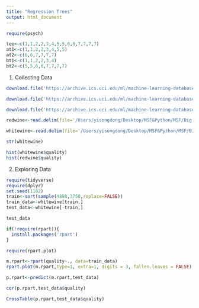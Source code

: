 ```yaml
---
title: "Regression Trees"
output: html_document
---
```



```r
require(psych)
```
```r
tee<-c(1,1,2,2,3,4,5,5,6,6,7,7,7,7)
at1<-c(1,1,2,2,3,4,5,5)
at2<-c(6,6,7,7,7,7)
bt1<-c(1,1,2,2,3,4)
bt2<-c(5,5,6,6,7,7,7,7)

```


1. Collecting Data
```r
download.file('https://archive.ics.uci.edu/ml/machine-learning-databases/wine-quality/winequality-red.csv',destfile = '/Users/yisongdong/Desktop/MSF&Python/MSF/Big Data Analysis/machine_learning/Quality of Wine/redwine.csv')
```
```r
download.file('https://archive.ics.uci.edu/ml/machine-learning-databases/wine-quality/winequality-white.csv',destfile = '/Users/yisongdong/Desktop/MSF&Python/MSF/Big Data Analysis/machine_learning/Quality of Wine/whitewine.csv')
```

```r
download.file('https://archive.ics.uci.edu/ml/machine-learning-databases/wine-quality/winequality.names',destfile = '/Users/yisongdong/Desktop/MSF&Python/MSF/Big Data Analysis/machine_learning/wine.txt')
```
```r
redwine<-read.delim(file='/Users/yisongdong/Desktop/MSF&Python/MSF/Big Data Analysis/machine_learning/Quality of Wine/redwine.csv',header=TRUE,sep=';',stringsAsFactors = FALSE)
```

```r
whitewine<-read.delim(file='/Users/yisongdong/Desktop/MSF&Python/MSF/Big Data Analysis/machine_learning/Quality of Wine/whitewine.csv',header=TRUE,sep=';',stringsAsFactors = FALSE)
```
```r
str(whitewine)
```
```r
hist(whitewine$quality)
hist(redwine$quality)
```

2. Exploring Data
```r
require(tidyverse)
require(dplyr)
set.seed(1102)
train<-sort(sample(4898,3750,replace=FALSE))
train_data<-whitewine[train,]
test_data<-whitewine[-train,]
```
```r
test_data
```
```r
if(!require(rpart)){
  install.packages('rpart')
}
```
```r
require(rpart.plot)
```

```r
m.rpart<-rpart(quality~., data=train_data)
rpart.plot(m.rpart,type=1, extra=1, digits = 3, fallen.leaves = FALSE)
```
```r
p.rpart<-predict(m.rpart,test_data)
```
```r
cor(p.rpart,test_data$quality)
```
```r
CrossTable(p.rpart,test_data$quality)
```




